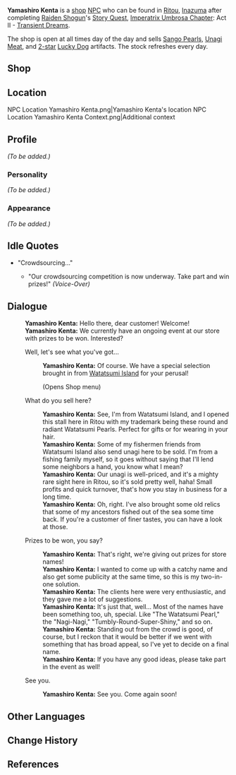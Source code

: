 {{Meta
<!-- Remove this template after adding the missing info -->
|missing_NPC_profile  = yes
}}
{{Character Infobox
|type             = NPC
|image            = NPC Yamashiro Kenta.png
|affiliation      = Watatsumi Island
|region           = Inazuma
|title            = Store Owner Taking Store Name Suggestions
|voiceEN          = [https://www.edwardamendoza.com/ Edward A. Mendoza]<ref>Twitter: [https://twitter.com/serendipeddie/status/1514754124289556485 EN VA Self Announcement]</ref>
}}
'''Yamashiro Kenta''' is a [[shop]] [[NPCs|NPC]] who can be found in [[Ritou]], [[Inazuma]] after completing [[Raiden Shogun]]'s [[Story Quest]], [[Imperatrix Umbrosa Chapter]]: Act II - [[Transient Dreams]].

The shop is open at all times day of the day and sells [[Sango Pearl]]s, [[Unagi Meat]], and [[:Category:2-Star Artifacts|2-star]] [[Lucky Dog]] artifacts. The stock refreshes every day.

==Shop==
{{Shop/Header|total=1|vendor=Yamashiro Kenta}}
{{Shop|Sango Pearl|1000|5|total=1}}
{{Shop|Unagi Meat|240|10|total=1}}
{{Shop|Lucky Dog's Goblet|2000|1|total=1}}
{{Shop|Lucky Dog's Eagle Feather|2000|1|total=1}}
{{Shop|Lucky Dog's Silver Circlet|2000|1|total=1}}
{{Shop|Lucky Dog's Clover|2000|1|total=1}}
{{Shop|Lucky Dog's Hourglass|2000|1|total=1}}
{{Shop/Footer|total=17,400}}

==Location==
<gallery hideaddbutton="true" captionalign="center">
NPC Location Yamashiro Kenta.png|Yamashiro Kenta's location
NPC Location Yamashiro Kenta Context.png|Additional context
</gallery>

==Profile==
<!-- detailed story/lore information goes here -->
''(To be added.)''

===Personality===
''(To be added.)''

===Appearance===
''(To be added.)''

==Idle Quotes==
* "Crowdsourcing..."
** {{A|VO Yamashiro Kenta 01.ogg}} "Our crowdsourcing competition is now underway. Take part and win prizes!" ''(Voice-Over)''<!-- Used if the audio voiceline is different from the text displayed over their heads -->

==Dialogue==
{{Dialogue start}}
:'''Yamashiro Kenta:''' Hello there, dear customer! Welcome!
:'''Yamashiro Kenta:''' We currently have an ongoing event at our store with prizes to be won. Interested?
:{{DIcon}} Well, let's see what you've got...
::'''Yamashiro Kenta:''' Of course. We have a special selection brought in from [[Watatsumi Island]] for your perusal!
::;(Opens Shop menu)
:{{DIcon}} What do you sell here?
::'''Yamashiro Kenta:''' See, I'm from Watatsumi Island, and I opened this stall here in Ritou with my trademark being these round and radiant Watatsumi Pearls. Perfect for gifts or for wearing in your hair.
::'''Yamashiro Kenta:''' Some of my fishermen friends from Watatsumi Island also send unagi here to be sold. I'm from a fishing family myself, so it goes without saying that I'll lend some neighbors a hand, you know what I mean?
::'''Yamashiro Kenta:''' Our unagi is well-priced, and it's a mighty rare sight here in Ritou, so it's sold pretty well, haha! Small profits and quick turnover, that's how you stay in business for a long time.
::'''Yamashiro Kenta:''' Oh, right. I've also brought some old relics that some of my ancestors fished out of the sea some time back. If you're a customer of finer tastes, you can have a look at those.
:{{DIcon}} Prizes to be won, you say?
::'''Yamashiro Kenta:''' That's right, we're giving out prizes for store names!
::'''Yamashiro Kenta:''' I wanted to come up with a catchy name and also get some publicity at the same time, so this is my two-in-one solution.
::'''Yamashiro Kenta:''' The clients here were very enthusiastic, and they gave me a lot of suggestions.
::'''Yamashiro Kenta:''' It's just that, well... Most of the names have been something too, uh, special. Like "The Watatsumi Pearl," the "Nagi-Nagi," "Tumbly-Round-Super-Shiny," and so on.
::'''Yamashiro Kenta:''' Standing out from the crowd is good, of course, but I reckon that it would be better if we went with something that has broad appeal, so I've yet to decide on a final name.
::'''Yamashiro Kenta:''' If you have any good ideas, please take part in the event as well!
:{{DIcon}} See you.
::'''Yamashiro Kenta:''' See you. Come again soon!
{{Dialogue end}}

==Other Languages==
{{Other Languages
|default_hidden = 1
|en      = Yamashiro Kenta
|zhs     = 山城健太
|zhs_rm  = Shānchéng Jiàntài
|zht     = 山城健太
|zht_rm  = Shānchéng Jiàntài
|ja      = 山城健太
|ja_rm   = Yamashiro Kenta
|ko      = 야마시로 켄타
|ko_rm   = Yamasiro Kenta
|es      = Yamashiro Kenta
|fr      = Yamashiro Kenta
|ru      = Ямасиро Кэнта
|th      = Yamashiro Kenta
|vi      = Yamashiro Kenta
|de      = Yamashiro Kenta
|id      = Yamashiro Kenta
|pt      = Yamashiro Kenta
}}

==Change History==
{{Change History|2.6}}

==References==
{{Reflist}}